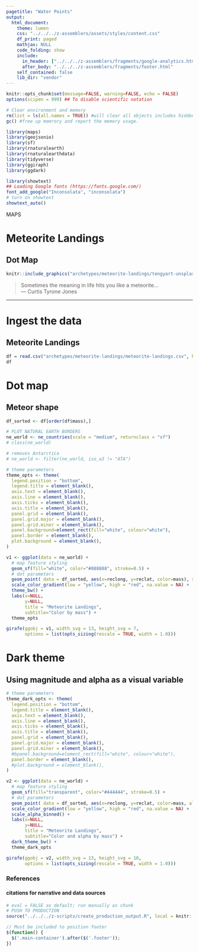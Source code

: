 ```yaml
---
pagetitle: "Water Points"
output: 
  html_document:
    theme: lumen
    css: "../../../z-assemblers/assets/styles/content.css"
    df_print: paged
    mathjax: NULL
    code_folding: show
    include:
      in_header: ["../../../z-assemblers/fragments/google-analytics.html", "../../../z-assemblers/fragments/header.html"]
      after_body: "../../../z-assemblers/fragments/footer.html"
    self_contained: false
    lib_dir: "vendor"
---
```


```r

knitr::opts_chunk$set(message=FALSE, warning=FALSE, echo = FALSE)
options(scipen = 999) ## To disable scientific notation

# Clear environment and memory
rm(list = ls(all.names = TRUE)) #will clear all objects includes hidden objects.
gc() #free up memrory and report the memory usage.

library(maps)
library(geojsonio)
library(sf)
library(rnaturalearth)
library(rnaturalearthdata)
library(tidyverse)
library(ggiraph)
library(ggdark)

library(showtext)
## Loading Google fonts (https://fonts.google.com/)
font_add_google("Inconsolata", "inconsolata")
# turn on showtext
showtext_auto()

```

<div class="activity">
MAPS  
</div>

# Meteorite Landings
## Dot Map

```r

knitr::include_graphics("archetypes/meteorite-landings/tengyart-unsplash.jpg", dpi=300)

```


> Sometimes the meaning in life hits you like a meteorite...\
--- Curtis Tyrone Jones

***


# Ingest the data
## Meteorite Landings


```r

df = read.csv("archetypes/meteorite-landings/meteorite-landings.csv", header = TRUE, stringsAsFactors = FALSE)
df

```


# Dot map
## Meteor shape


```r

df_sorted <- df[order(df$mass),]

# PLOT NATURAL EARTH BORDERS
ne_world <- ne_countries(scale = "medium", returnclass = "sf")
# class(ne_world)

# removes Antarctica
# ne_world <- filter(ne_world, iso_a3 != "ATA") 

# theme parameters
theme_opts <- theme(
  legend.position = "bottom",
  legend.title = element_blank(),
  axis.text = element_blank(),
  axis.line = element_blank(),
  axis.ticks = element_blank(),
  axis.title = element_blank(),
  panel.grid = element_blank(),
  panel.grid.major = element_blank(),
  panel.grid.minor = element_blank(),
  panel.background=element_rect(fill="white", colour="white"),
  panel.border = element_blank(),
  plot.background = element_blank(),
)

v1 <- ggplot(data = ne_world) +
  # map feature styling
  geom_sf(fill="white", color="#888888", stroke=0.5) +
  # dot parameters
  geom_point( data = df_sorted, aes(x=reclong, y=reclat, color=mass), shape=8, size=1.5) +
  scale_color_gradient(low = "yellow", high = "red", na.value = NA) +
  theme_bw() +
  labs(x=NULL,
       y=NULL,
       title = "Meteorite Landings", 
       subtitle="Color by mass") +
  theme_opts

girafe(ggobj = v1, width_svg = 13, height_svg = 7,
       options = list(opts_sizing(rescale = TRUE, width = 1.0)))

```


# Dark theme
## Using magnitude and alpha as a visual variable


```r

# theme parameters
theme_dark_opts <- theme(
  legend.position = "bottom",
  legend.title = element_blank(),
  axis.text = element_blank(),
  axis.line = element_blank(),
  axis.ticks = element_blank(),
  axis.title = element_blank(),
  panel.grid = element_blank(),
  panel.grid.major = element_blank(),
  panel.grid.minor = element_blank(),
  #bpanel.background=element_rect(fill="white", colour="white"),
  panel.border = element_blank(),
  #plot.background = element_blank(),
)

v2 <- ggplot(data = ne_world) +
  # map feature styling
  geom_sf(fill="transparent", color="#444444", stroke=0.5) +
  # dot parameters
  geom_point( data = df_sorted, aes(x=reclong, y=reclat, color=mass, alpha=mass), shape = 8, size = 1.5) +
  scale_color_gradient(low = "yellow", high = "red", na.value = NA) +
  scale_alpha_binned() +
  labs(x=NULL,
       y=NULL,
       title = "Meteorite Landings", 
       subtitle="Color and alpha by mass") +
  dark_theme_bw() +
  theme_dark_opts

girafe(ggobj = v2, width_svg = 13, height_svg = 10,
       options = list(opts_sizing(rescale = TRUE, width = 1.0)))

```



### References
#### citations for narrative and data sources



```r

# eval = FALSE as default; run manually as chunk
# PUSH TO PRODUCTION
source("../../../z-scripts/create_production_output.R", local = knitr::knit_global())

```



```js

// Must be included to position footer
$(function() {
  $('.main-container').after($('.footer'));
})

```

